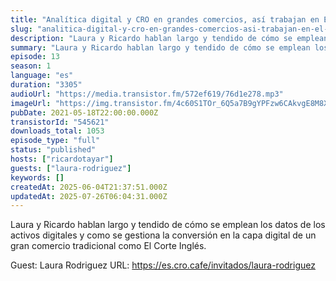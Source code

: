 ```yaml
---
title: "Analítica digital y CRO en grandes comercios, así trabajan en El Corte Inglés, con Laura Rodriguez"
slug: "analitica-digital-y-cro-en-grandes-comercios-asi-trabajan-en-el-corte-ingles-con-laura-rodriguez"
description: "Laura y Ricardo hablan largo y tendido de cómo se emplean los datos de los activos digitales y como se gestiona la conversión en la capa digital de un gran comercio tradicional como El Corte Inglés.\n\nGuest: Laura Rodriguez\nURL: https://es.cro.cafe/invitados/laura-rodriguez"
summary: "Laura y Ricardo hablan largo y tendido de cómo se emplean los datos de los activos digitales y como se gestiona la conversión en la capa digital de un gran comercio tradicional como El Corte Inglés."
episode: 13
season: 1
language: "es"
duration: "3305"
audioUrl: "https://media.transistor.fm/572ef619/76d1e278.mp3"
imageUrl: "https://img.transistor.fm/4c60S1TOr_6Q5a7B9gYPFzw6CAkvgE8M8XHP-W8hkV0/rs:fill:0:0:1/w:3000/h:3000/q:60/aHR0cHM6Ly9pbWct/dXBsb2FkLXByb2R1/Y3Rpb24udHJhbnNp/c3Rvci5mbS83Zjcw/NGU2MzlkNjcyNjlh/ZmZlYTBlODUxMTJk/MGYyYi5qcGc.webp"
pubDate: 2021-05-18T22:00:00.000Z
transistorId: "545621"
downloads_total: 1053
episode_type: "full"
status: "published"
hosts: ["ricardotayar"]
guests: ["laura-rodriguez"]
keywords: []
createdAt: 2025-06-04T21:37:51.000Z
updatedAt: 2025-07-26T06:04:31.000Z
---
```


Laura y Ricardo hablan largo y tendido de cómo se emplean los datos de los activos digitales y como se gestiona la conversión en la capa digital de un gran comercio tradicional como El Corte Inglés.

Guest: Laura Rodriguez
URL: https://es.cro.cafe/invitados/laura-rodriguez
